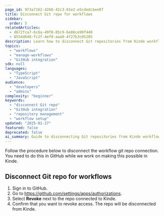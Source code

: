 ```yaml
---
page_id: 9f3a7162-4268-42c3-81e2-e5cdedcbee07
title: Disconnect Git repo for workflows
sidebar:
  order: 5
relatedArticles:
  - d672fca7-6c6a-49f8-85c9-6e86ce99f440
  - 8554d648-fc2f-4ef9-aaa9-4f27b3c05205
description: Learn how to disconnect Git repositories from Kinde workflows, including the process and implications of removing repository connections.
topics:
  - "workflows"
  - "manage-workflows"
  - "GitHub integration"
sdk: null
languages:
  - "TypeScript"
  - "JavaScript"
audience:
  - "developers"
  - "admins"
complexity: "beginner"
keywords:
  - "disconnect Git repo"
  - "GitHub integration"
  - "repository management"
  - "workflow setup"
updated: "2025-01-27"
featured: false
deprecated: false
ai_summary: Guide to disconnecting Git repositories from Kinde workflows, including the process and implications of removing repository connections.
---
```


Follow the procedure below to disconnect the workflow git repo connection. You need to do this in GitHub while we work on making this possible in Kinde.

## Disconnect Git repo for workflows

1. Sign in to GitHub.
2. Go to https://github.com/settings/apps/authorizations.
3. Select **Revoke** next to the repo connected to Kinde.
4. Confirm that you want to revoke access. The repo will be disconnected from Kinde.
